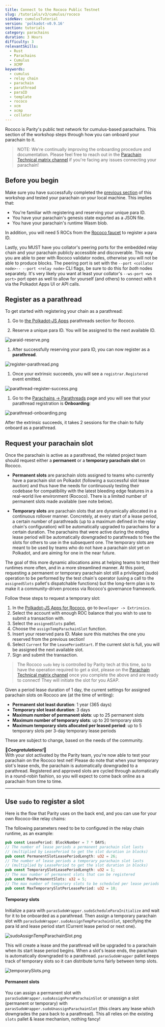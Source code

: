```yaml
---
title: Connect to the Rococo Public Testnet
slug: /tutorials/v3/cumulus/rococo
sideNav: cumulusTutorial
version: 'polkadot-v0.9.16'
section: tutorials
category: parachains
duration: 3 Hours
difficulty: 3
relevantSkills:
  - Rust
  - Parachains
  - Cumulus
  - XCMP
keywords:
  - cumulus
  - relay chain
  - parachain
  - parathread
  - paraID
  - template
  - rococo
  - xcm
  - xcmp
  - collator
---
```


Rococo is Parity's public test network for cumulus-based parachains.
This section of the workshop steps through how you can onboard your parachain to it.

> NOTE: We're continually improving the onboarding procedure and documentation.
> Please feel free to reach out in the [Parachain Technical matrix channel](https://matrix.to/#/#parachain-technical:matrix.parity.io) if you're facing any issues connecting your parachain!

## Before you begin

Make sure you have successfully completed the [previous section](/tutorials/v3/cumulus/connect-parachain) of this workshop and tested your parachain on your local machine.
This implies that:
- You're familiar with registering and reserving your unique para ID.
- You have your parachain's genesis state exported as a JSON file.
- You have your parachain's runtime Wasm blob.

In addition, you will need 5 ROCs from the [Rococo faucet](https://matrix.to/#/#rococo-faucet:matrix.org) to register a para ID.

Lastly, you MUST have you collator's peering ports for the embedded relay chain and your parachain publicly accessible and discoverable.
This way you are able to peer with Rococo validator nodes, otherwise you will not be able to produce blocks.
The peering port is set with the `--port <collator node>-- --port <relay node>` CLI flags, be sure to do this for _both_ nodes separately.
It's very likely you want at least your collator's `--ws-port <ws port>` port open as well to allow for yourself (and others) to connect with it via the Polkadot Apps UI or API calls.

## Register as a parathread 

To get started with registering your chain as a parathread:

1. Go to [the Polkadot-JS Apps](https://polkadot.js.org/apps/?rpc=wss%3A%2F%2Frococo-rpc.polkadot.io#/parachains/parathreads) parathreads section for Rococo.

1. Reserve a unique para ID. You will be assigned to the next available ID.

  ![paraid-reserve.png](../../../../src/images/tutorials/09-cumulus/paraid-reserve.png)

1. After successfully reserving your para ID, you can now register as a **parathread**.

  ![register-parathread.png](../../../../src/images/tutorials/09-cumulus/register-parathread.png)

1. Once your extrinsic succeeds, you will see a `registrar.Registered` event emitted.

  ![parathread-register-success.png](../../../../src/images/tutorials/09-cumulus/parathread-register-success.png)

1. Go to the [Parachains -> Parathreads](https://polkadot.js.org/apps/#/parachains/parathreads) page and you will see that your parathread registration is **Onboarding**:

  ![parathread-onboarding.png](../../../../src/images/tutorials/09-cumulus/parathread-onboarding.png)

After the extrinsic succeeds, it takes 2 sessions for the chain to fully onboard as a parathread.

## Request your parachain slot

Once the parachain is active as a parathread, the related project team should request either a **permanent** or a **temporary parachain slot** on Rococo.

- **Permanent slots** are parachain slots assigned to teams who currently have a parachain slot on Polkadot (following a successful slot lease auction) and thus have the needs for continuously testing their codebase for compatibility with the latest bleeding edge features in a real-world live environment (Rococo).
There is a limited number of permanent slots made available (see note below).

- **Temporary slots** are parachain slots that are dynamically allocated in a continuous rollover manner.
Concretely, at every start of a lease period, a certain number of parathreads (up to a maximum defined in the relay chain's configuration) will be automatically upgraded to parachains for a certain duration.
The parachains that were active during the ending lease period will be automatically downgraded to parathreads to free the slots for others to use in the subsequent one.
The temporary slots are meant to be used by teams who do not have a parachain slot yet on Polkadot, and are aiming for one in the near future.

The goal of this more dynamic allocations aims at helping teams to test their runtimes more often, and in a more streamlined manner.
At this point, requesting a permanent or temporary parachain slot still a privileged (sudo) operation to be performed by the test chain's operator (using a call to the `assignedSlots` pallet's dispatchable functions) but the long-term plan is to make it a community-driven process via Rococo's governance framework.

Follow these steps to request a temporary slot:

1. In the [Polkadot-JS Apps for Rococo](https://polkadot.js.org/apps/?rpc=wss%3A%2F%2Frococo-rpc.polkadot.io#), go to `Developer -> Extrinsics`.
1. Select the account with enough ROC balance that you wish to use to submit a transaction with.
1. Select the `assignedSlots` pallet.
1. Choose the `assignTempParachainSlot` function. 
1. Insert your reserved para ID. Make sure this matches the one you reserved from the previous section!
1. Select `Current` for the `LeasePeriodStart`. If the current slot is full, you will be assigned the next available slot.
1. Sign and submit the transaction.

> The Rococo `sudo` key is controlled by Parity tech at this time, so to have the operation required to get a slot, please on the [Parachain Technical matrix channel](https://matrix.to/#/#parachain-technical:matrix.parity.io) once you complete the above and are ready to connect!
> They will initiate the slot for you ASAP.

Given a period lease duration of 1 day, the current settings for assigned parachain slots on Rococo are (at the time of writing):
- **Permanent slot least duration**: 1 year (365 days)
- **Temporary slot least duration**: 3 days
- **Maximum number of permanent slots**: up to 25 permanent slots
- **Maximum number of temporary slots**: up to 20 temporary slots
- **Maximum temporary slots allocated per leased period**: up to 5 temporary slots per 3-day temporary lease periods

These are subject to change, based on the needs of the community.

🎉**_Congratulations!_**🎉  
With your slot activated by the Parity team, you're now able to test your parachain on the Rococo test net!
Please do note that when your temporary slot's lease ends, the parachain is automatically downgraded to a parathread. Registered and approved slots are cycled through automatically in a round-robin fashion, so you will expect to come back online as a parachain from time to time.

---

## Use `sudo` to register a slot

Here is the flow that Parity uses on the back end, and you can use for your own Rococo-like relay chains:

The following parameters need to be to configured in the relay chain runtime, as an example:
```rust
pub const LeasePeriod: BlockNumber = 7 * DAYS;
// The number of lease periods a permanent parachain slot lasts
// (multiplied by LeasePeriod to get the slot duration in blocks)
pub const PermanentSlotLeasePeriodLength: u32 = 26; 
// The number of lease periods a temporary parachain slot lasts
// (multiplied by LeasePeriod to get the slot duration in blocks)
pub const TemporarySlotLeasePeriodLength: u32 = 1;
// The max number of permanent slots that can be registered
pub const MaxPermanentSlots: u32 = 5;
// The max number of temporary slots to be scheduled per lease periods
pub const MaxTemporarySlotPerLeasePeriod: u32 = 10;
```

#### Temporary slots

Initialize a para with `parasSudoWrapper.sudoScheduleParaInitialize` and wait for it to be onboarded as a parathread.
Then assign a temporary parachain slot with `parasSudoWrapper.sudoAssignTempParachainSlot`, specifying the para Id and lease period start (Current lease period or next one).

![sudoAssignTempParachainSlot.png](../../../../src/images/tutorials/09-cumulus/sudoAssignTempParachainSlot.png)

This will create a lease and the parathread will be upgraded to a parachain when its start lease period begins.
When a slot's lease ends, the parachain is automatically downgraded to a parathread.
`parasSudoWrapper` pallet keeps track of temporary slots so it can distribute turns fairly between temp slots.

![temporarySlots.png](../../../../src/images/tutorials/09-cumulus/temporarySlots.png)

#### Permanent slots

You can assign a permanent slot with `parasSudoWrapper.sudoAssignPermParachainSlot` or unassign a slot (permanent or temporary) with `parasSudoWrapper.sudoUnassignParachainSlot` (this clears any lease which downgrades the para back to a parathread).
This all relies on the existing `slots` pallet & lease mechanism, nothing fancy!
